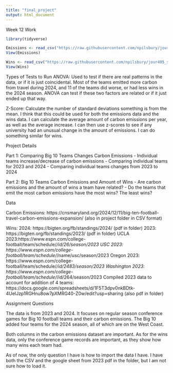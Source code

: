 ```yaml
---
title: "final_project"
output: html_document
---
```

Week 12 Work

```r
library(tidyverse)
```

```r
Emissions <- read_csv("https://raw.githubusercontent.com/npilsbury/jour405_spring25/refs/heads/main/project/Emissions.csv")
View(Emissions)

Wins <- read_csv("https://raw.githubusercontent.com/npilsbury/jour405_spring25/refs/heads/main/project/Project%20Data%20-%20Sheet1.csv")
View(Wins)
```

Types of Tests to Run
ANOVA: Used to test if there are real patterns in the data, or if it is just coincidental. Most of the teams emitted more carbon from travel during 2024, and 11 of the teams did worse, or had less wins in the 2024 season. ANOVA can test if these two factors are related or if it just ended up that way. 

Z-Score: Calculate the number of standard deviations something is from the mean. I think that this could be used for both the emissions data and the wins data. I can calculate the average amount of carbon emissions per year, as well as the average increase. I can then use z-scores to see if any university had an unusual change in the amount of emissions. I can do something similar for wins. 

Project Details

Part 1: Comparing Big 10 Teams Changes Carbon Emissions 
- Individual teams increase/decrease of carbon emissions
- Comparing individual teams for 2023 and 2024
- Comparing individual teams changes from 2023 to 2024

Part 2: Big 10 Teams Carbon Emissions and Amount of Wins
- Are carbon emissions and the amount of wins a team have related?
- Do the teams that emit the most carbon emissions have the most wins? The least wins?

Data

Carbon Emissions: https://cnsmaryland.org/2024/12/11/big-ten-football-travel-carbon-emissions-expansion/ (also in project folder in CSV format)

Wins:
2024: https://bigten.org/fb/standings/2024/ (pdf in folder)
2023: https://bigten.org/fb/standings/2023/ (pdf in folder)
UCLA 2023:https://www.espn.com/college-football/team/schedule/_/id/26/season/2023
USC 2023: https://www.espn.com/college-football/team/schedule/_/name/usc/season/2023 
Oregon 2023: https://www.espn.com/college-football/team/schedule/_/id/2483/season/2023 
Washington 2023: https://www.espn.com/college-football/team/schedule/_/id/264/season/2023 
Compiled 2023 data to account for addition of 4 teams: https://docs.google.com/spreadsheets/d/1F5T3dpv0nkBDtk-4UeIJzp1RGHnu8ow7pXMRG40-Z0w/edit?usp=sharing (also pdf in folder)

Assignment Questions

The data is from 2023 and 2024. It focuses on regular season conference games for Big 10 football teams and their carbon emissions. The Big 10 added four teams for the 2024 season, all of which are on the West Coast. 

Both columns in the carbon emissions dataset are important. As for the wins data, only the conference game records are important, as they show how many wins each team had. 

As of now, the only question I have is how to import the data I have. I have both the CSV and the google sheet from 2023 pdf in the folder, but I am not sure how to load it.
